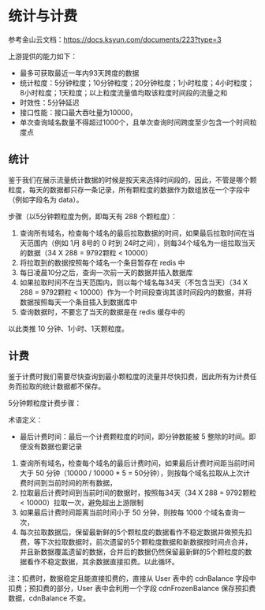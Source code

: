 ---
---

# 统计与计费

参考金山云文档：https://docs.ksyun.com/documents/223?type=3

上游提供的能力如下：

- 最多可获取最近一年内93天跨度的数据
- 统计粒度：5分钟粒度；10分钟粒度；20分钟粒度；1小时粒度；4小时粒度；8小时粒度；1天粒度；以上粒度流量值均取该粒度时间段的流量之和
- 时效性：5分钟延迟
- 接口性能：接口最大吞吐量为10000，
- 单次查询域名数量不得超过1000个，且单次查询时间跨度至少包含一个时间粒度点

## 统计

鉴于我们在展示流量统计数据的时候是按天来选择时间段的，因此，不管是哪个颗粒度，每天的数据都只存一条记录，所有颗粒度的数据作为数组放在一个字段中（例如字段名为 data）。

步骤（以5分钟颗粒度为例，即每天有 288 个颗粒度）：

1. 查询所有域名，检查每个域名的最后拉取数据的时间，如果最后拉取时间在当天范围内（例如 1月 8号的 0 时到 24时之间），则每34个域名为一组拉取当天的数据（34 X 288 = 9792颗粒 < 10000）
2. 将拉取到的数据按照每个域名一个条目暂存在 redis 中
3. 每日凌晨10分之后，查询一次前一天的数据并插入数据库
4. 如果拉取时间不在当天范围内，则以每个域名每34天（不包含当天）（34 X 288 = 9792颗粒 < 10000）作为一个时间段查询其该时间段内的数据，并将数据按照每天一个条目插入到数据库中
5. 查询数据时，不要忘了当天的数据是在 redis 缓存中的

以此类推 10 分钟、1小时、1天颗粒度。


## 计费

鉴于计费时我们需要尽快查询到最小颗粒度的流量并尽快扣费，因此所有为计费任务而拉取的统计数据都不保存。

5分钟颗粒度计费步骤：

术语定义：

- 最后计费时间：最后一个计费颗粒度的时间，即分钟数能被 5 整除的时间。即便没有数据也要记录

1. 查询所有域名，检查每个域名的最后计费时间，如果最后计费时间距当前时间大于 50 分钟（10000 / 10000 * 5 = 50分钟），则按每个域名拉取从上次计费时间到当前时间的所有数据，
2. 拉取最后计费时间到当前时间的数据时，按照每34天（34 X 288 = 9792颗粒 < 10000）拉取一次，避免超出上游限制
3. 如果最后计费时间距离当前时间小于 50 分钟，则按每 1000 个域名查询一次，
4. 每次拉取数据后，保留最新鲜的5个颗粒度的数据看作不稳定数据并做预先扣费，等下次拉取数据时，前次遗留的5个颗粒度数据和新数据按时间点合并，并且新数据覆盖遗留的数据，合并后的数据仍然保留最新鲜的5个颗粒度的数据看作不稳定数据，其余数据直接扣费。以此循环。

注：扣费时，数据稳定且能直接扣费的，直接从 User 表中的 cdnBalance 字段中扣费；预扣费的部分，User 表中会利用一个字段 cdnFrozenBalance 保存预扣费数据，cdnBalance 不变。
